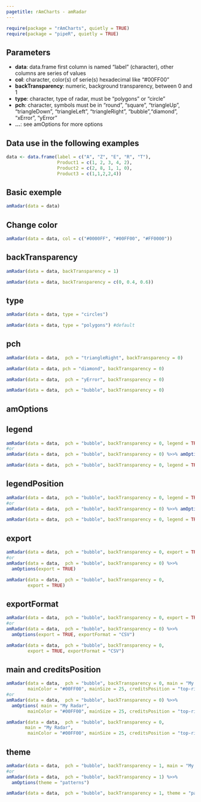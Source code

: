 ```yaml
---
pagetitle: rAmCharts - amRadar
---
```


```r
require(package = "rAmCharts", quietly = TRUE)
require(package = "pipeR", quietly = TRUE)
```

## Parameters
  

* __data__: data.frame first column is named "label" (character), other columns are series of values
* __col__: character, color(s) of serie(s) hexadecimal like "#00FF00"
* __backTransparency__: numeric,  background transparency, between 0 and 1
* __type__: character,  type of radar, must be "polygons" or "circle"
* __pch__: character, symbols must be in "round", "square", "triangleUp",  "triangleDown", "triangleLeft", "triangleRight", "bubble","diamond", "xError", "yError" 
* __...__: see amOptions for more options


## Data use in the following examples

```r
data <- data.frame(label = c("A", "Z", "E", "R", "T"),
                   Product1 = c(1, 2, 3, 4, 2), 
                   Product2 = c(2, 8, 1, 1, 0),
                   Product3 = c(1,1,2,2,4))
```

<div class="row">
  <div class="col-xs-12 col-md-6"><h2 class="partdivtitle"> Basic exemple </h2>
```r
amRadar(data = data)
```
  </div>
  
  <div class="col-xs-12 col-md-6"><h2 class="partdivtitle">Change color </h2>
```r
amRadar(data = data, col = c("#0000FF", "#00FF00", "#FF0000"))
```
  </div>
  
</div>

<h2 class="partdivtitle">backTransparency</h2>

<div class="row">
  <div class="col-xs-12 col-md-6">
```r
amRadar(data = data, backTransparency = 1)
```
  </div>
  <div class="col-xs-12 col-md-6">
```r
amRadar(data = data, backTransparency = c(0, 0.4, 0.6))
```
  </div>
</div>

<h2 class="partdivtitle">type</h2>

<div class="row">
  <div class="col-xs-12 col-md-6">
```r
amRadar(data = data, type = "circles")
```

  </div>
  <div class="col-xs-12 col-md-6">
```r
amRadar(data = data, type = "polygons") #default
```
  </div>
</div>

<h2 class="partdivtitle">pch</h2>
<div class="row">
  <div class="col-xs-12 col-md-3">
```r
amRadar(data = data,  pch = "triangleRight", backTransparency = 0)
```
  </div>
  
  <div class="col-xs-12 col-md-3">
```r
amRadar(data = data, pch = "diamond", backTransparency = 0) 
```
  </div>
  
  <div class="col-xs-12 col-md-3">
```r
amRadar(data = data,  pch = "yError", backTransparency = 0)
```
  </div>
  
  <div class="col-xs-12 col-md-3">
```r
amRadar(data = data,  pch = "bubble", backTransparency = 0)
```
  </div>
</div>

<h2 class="amOptions">amOptions</h2>

<div class="row">
  <div class="col-xs-12 col-md-6"><h2 class="partdivtitle">legend</h2>
```r
amRadar(data = data,  pch = "bubble", backTransparency = 0, legend = TRUE)
#or
amRadar(data = data,  pch = "bubble", backTransparency = 0) %>>% amOptions(legend = TRUE)
```
```r
amRadar(data = data,  pch = "bubble", backTransparency = 0, legend = TRUE)
```
  </div>
  <div class="col-xs-12 col-md-6"><h2 class="partdivtitle">legendPosition</h2>
```r
amRadar(data = data,  pch = "bubble", backTransparency = 0, legend = TRUE, legendPosition = "left")
#or
amRadar(data = data,  pch = "bubble", backTransparency = 0) %>>% amOptions(legend = TRUE, legendPosition = "left")
```
```r
amRadar(data = data,  pch = "bubble", backTransparency = 0, legend = TRUE, legendPosition = "left")
```
  </div>
</div>

<div class="row">
  <div class="col-xs-12 col-md-6"><h2 class="partdivtitle">export</h2>
```r
amRadar(data = data,  pch = "bubble", backTransparency = 0, export = TRUE)
#or
amRadar(data = data,  pch = "bubble", backTransparency = 0) %>>% 
  amOptions(export = TRUE)
```
```r
amRadar(data = data,  pch = "bubble", backTransparency = 0, 
        export = TRUE)
```
  </div>
  <div class="col-xs-12 col-md-6"><h2 class="partdivtitle">exportFormat</h2>
```r
amRadar(data = data,  pch = "bubble", backTransparency = 0, export = TRUE, exportFormat = "CSV")
#or
amRadar(data = data,  pch = "bubble", backTransparency = 0) %>>% 
  amOptions(export = TRUE, exportFormat = "CSV")
```
```r
amRadar(data = data,  pch = "bubble", backTransparency = 0, 
        export = TRUE, exportFormat = "CSV")
```
  </div>
</div>



<div class="row">
  <div class="col-xs-12 col-md-6"><h2 class="partdivtitle">main and creditsPosition</h2>
```r
amRadar(data = data,  pch = "bubble", backTransparency = 0, main = "My Radar",
        mainColor = "#00FF00", mainSize = 25, creditsPosition = "top-right")
#or
amRadar(data = data,  pch = "bubble", backTransparency = 0) %>>% 
  amOptions( main = "My Radar",
        mainColor = "#00FF00", mainSize = 25, creditsPosition = "top-right")
```
```r
amRadar(data = data,  pch = "bubble", backTransparency = 0, 
       main = "My Radar",
        mainColor = "#00FF00", mainSize = 25, creditsPosition = "top-right")
```
  </div>
  <div class="col-xs-12 col-md-6"><h2 class="partdivtitle">theme</h2>
```r
amRadar(data = data,  pch = "bubble", backTransparency = 1, main = "My Radar", theme = "patterns")
#or
amRadar(data = data,  pch = "bubble", backTransparency = 1) %>>% 
  amOptions(theme = "patterns")
```
```r
amRadar(data = data,  pch = "bubble", backTransparency = 1, theme = "patterns")
```
  </div>
</div>
